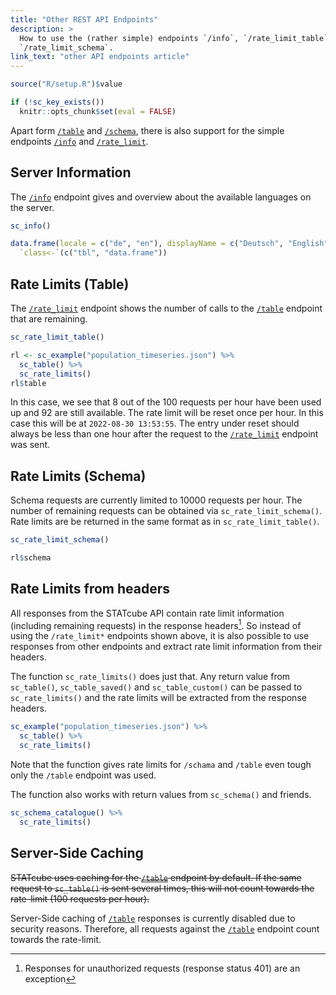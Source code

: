 ```yaml
---
title: "Other REST API Endpoints"
description: >
  How to use the (rather simple) endpoints `/info`, `/rate_limit_table` and
  `/rate_limit_schema`.
link_text: "other API endpoints article"
---
```


```r
source("R/setup.R")$value
```

```r
if (!sc_key_exists())
  knitr::opts_chunk$set(eval = FALSE)
```

Apart form [`/table`] and [`/schema`], there is also support for the simple
endpoints [`/info`] and [`/rate_limit`].

## Server Information

The  [`/info`] endpoint gives and overview about the available languages on the server.

```r
sc_info()
```

```r
data.frame(locale = c("de", "en"), displayName = c("Deutsch", "English")) %>%
  `class<-`(c("tbl", "data.frame"))
```

## Rate Limits (Table)

The [`/rate_limit`] endpoint shows the number of calls to the [`/table`]
endpoint that are remaining. 

```r
sc_rate_limit_table()
```

```r
rl <- sc_example("population_timeseries.json") %>%
  sc_table() %>%
  sc_rate_limits()
rl$table
```

In this case, we see that 8 out of the 100 requests per hour have been used up
and 92 are still available.
The rate limit will be reset once per hour.
In this case this will be at `2022-08-30 13:53:55`.
The entry under reset should always be less than one
hour after the request to the [`/rate_limit`] endpoint was sent.

## Rate Limits (Schema)

Schema requests are currently limited to 10000 requests per hour.
The number of remaining requests can be obtained via `sc_rate_limit_schema()`.
Rate limits are be returned in the same format as in `sc_rate_limit_table()`.

```r
sc_rate_limit_schema()
```

```r
rl$schema
```

## Rate Limits from headers

All responses from the STATcube API contain rate limit information (including remaining requests) in the response headers^[Responses for unauthorized requests (response status 401) are an exception].
So instead of using the `/rate_limit*` endpoints shown above, it is also possible to use responses from other endpoints and extract rate limit information from their headers.

The function `sc_rate_limits()` does just that. 
Any return value from `sc_table()`, `sc_table_saved()` and `sc_table_custom()` can be passed to `sc_rate_limits()` and the rate limits will be extracted from the response headers.

```r
sc_example("population_timeseries.json") %>%
  sc_table() %>%
  sc_rate_limits()
```

Note that the function gives rate limits for `/schama` and `/table` even tough only the `/table` endpoint was used.

The function also works with return values from `sc_schema()` and friends.

```r
sc_schema_catalogue() %>%
  sc_rate_limits()
```

## Server-Side Caching

~~STATcube uses caching for the [`/table`] endpoint by default. If the same
request to `sc_table()` is sent several times, this will not count
towards the rate-limit (100 requests per hour).~~ 

Server-Side caching of [`/table`] responses is currently disabled due to security reasons.
Therefore, all requests against the [`/table`] endpoint count towards the rate-limit.

[`/info`]: https://docs.wingarc.com.au/superstar/9.12/open-data-api/open-data-api-reference/info-endpoint
[`/rate_limit`]: https://docs.wingarc.com.au/superstar/9.12/open-data-api/open-data-api-reference/rate-limit
[`/schema`]: https://docs.wingarc.com.au/superstar/9.12/open-data-api/open-data-api-reference/schema-endpoint
[`/table`]: https://docs.wingarc.com.au/superstar/9.12/open-data-api/open-data-api-reference/table-endpoint
